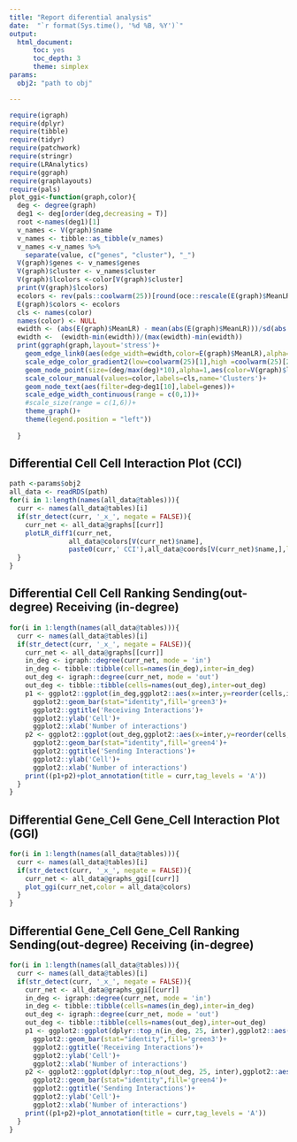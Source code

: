 ```yaml
---
title: "Report diferential analysis"
date:  "`r format(Sys.time(), '%d %B, %Y')`"
output:
  html_document:
      toc: yes
      toc_depth: 3
      theme: simplex
params:
  obj2: "path to obj"

---
```


```r
require(igraph)
require(dplyr)
require(tibble)
require(tidyr)
require(patchwork)
require(stringr)
require(LRAnalytics)
require(ggraph)
require(graphlayouts)
require(pals)
plot_ggi<-function(graph,color){
  deg <- degree(graph)
  deg1 <- deg[order(deg,decreasing = T)]
  root <-names(deg1)[1]
  v_names <- V(graph)$name
  v_names <- tibble::as_tibble(v_names)
  v_names <-v_names %>%
    separate(value, c("genes", "cluster"), "_")
  V(graph)$genes <- v_names$genes
  V(graph)$cluster <- v_names$cluster
  V(graph)$lcolors <-color[V(graph)$cluster]
  print(V(graph)$lcolors)
  ecolors <- rev(pals::coolwarm(25))[round(oce::rescale(E(graph)$MeanLR,xlow = min(E(graph)$MeanLR),rlow = 1, rhigh = 25))]
  E(graph)$colors <- ecolors
  cls <- names(color)
  names(color) <- NULL
  ewidth <- (abs(E(graph)$MeanLR) - mean(abs(E(graph)$MeanLR)))/sd(abs(E(graph)$MeanLR))
  ewidth <-  (ewidth-min(ewidth))/(max(ewidth)-min(ewidth))
  print(ggraph(graph,layout='stress')+
    geom_edge_link0(aes(edge_width=ewidth,color=E(graph)$MeanLR),alpha=ewidth)+
    scale_edge_color_gradient2(low=coolwarm(25)[1],high =coolwarm(25)[25])+
    geom_node_point(size=(deg/max(deg)*10),alpha=1,aes(color=V(graph)$lcolors))+
    scale_colour_manual(values=color,labels=cls,name='Clusters')+
    geom_node_text(aes(filter=deg>deg1[10],label=genes))+
    scale_edge_width_continuous(range = c(0,1))+
    #scale_size(range = c(1,6))+
    theme_graph()+
    theme(legend.position = "left"))
  
  }

```

## Differential Cell Cell Interaction Plot (CCI)

```r
path <-params$obj2
all_data <- readRDS(path)
for(i in 1:length(names(all_data@tables))){
  curr <- names(all_data@tables)[i]
  if(str_detect(curr, '_x_', negate = FALSE)){
    curr_net <- all_data@graphs[[curr]]
    plotLR_diff1(curr_net,
               all_data@colors[V(curr_net)$name],
               paste0(curr,' CCI'),all_data@coords[V(curr_net)$name,],leg=TRUE)
  }
}
```

## Differential Cell Cell Ranking Sending(out-degree) Receiving (in-degree)

```r

for(i in 1:length(names(all_data@tables))){
  curr <- names(all_data@tables)[i]
  if(str_detect(curr, '_x_', negate = FALSE)){
    curr_net <- all_data@graphs[[curr]]
    in_deg <- igraph::degree(curr_net, mode = 'in')
    in_deg <- tibble::tibble(cells=names(in_deg),inter=in_deg)
    out_deg <- igraph::degree(curr_net, mode = 'out')
    out_deg <- tibble::tibble(cells=names(out_deg),inter=out_deg)
    p1 <- ggplot2::ggplot(in_deg,ggplot2::aes(x=inter,y=reorder(cells,inter)))+
      ggplot2::geom_bar(stat="identity",fill='green3')+
      ggplot2::ggtitle('Receiving Interactions')+
      ggplot2::ylab('Cell')+
      ggplot2::xlab('Number of interactions')
    p2 <- ggplot2::ggplot(out_deg,ggplot2::aes(x=inter,y=reorder(cells,inter)))+
      ggplot2::geom_bar(stat="identity",fill='green4')+
      ggplot2::ggtitle('Sending Interactions')+
      ggplot2::ylab('Cell')+
      ggplot2::xlab('Number of interactions')
    print((p1+p2)+plot_annotation(title = curr,tag_levels = 'A'))
  }
}
```


## Differential Gene_Cell Gene_Cell Interaction Plot (GGI)

```r
for(i in 1:length(names(all_data@tables))){
  curr <- names(all_data@tables)[i]
  if(str_detect(curr, '_x_', negate = FALSE)){
    curr_net <- all_data@graphs_ggi[[curr]]
    plot_ggi(curr_net,color = all_data@colors)
  }
}
```

## Differential Gene_Cell Gene_Cell Ranking Sending(out-degree) Receiving (in-degree)

```r

for(i in 1:length(names(all_data@tables))){
  curr <- names(all_data@tables)[i]
  if(str_detect(curr, '_x_', negate = FALSE)){
    curr_net <- all_data@graphs_ggi[[curr]]
    in_deg <- igraph::degree(curr_net, mode = 'in')
    in_deg <- tibble::tibble(cells=names(in_deg),inter=in_deg)
    out_deg <- igraph::degree(curr_net, mode = 'out')
    out_deg <- tibble::tibble(cells=names(out_deg),inter=out_deg)
    p1 <- ggplot2::ggplot(dplyr::top_n(in_deg, 25, inter),ggplot2::aes(x=inter,y=reorder(cells,inter)))+
      ggplot2::geom_bar(stat="identity",fill='green3')+
      ggplot2::ggtitle('Receiving Interactions')+
      ggplot2::ylab('Cell')+
      ggplot2::xlab('Number of interactions')
    p2 <- ggplot2::ggplot(dplyr::top_n(out_deg, 25, inter),ggplot2::aes(x=inter,y=reorder(cells,inter)))+
      ggplot2::geom_bar(stat="identity",fill='green4')+
      ggplot2::ggtitle('Sending Interactions')+
      ggplot2::ylab('Cell')+
      ggplot2::xlab('Number of interactions')
    print((p1+p2)+plot_annotation(title = curr,tag_levels = 'A'))
  }
}
```











